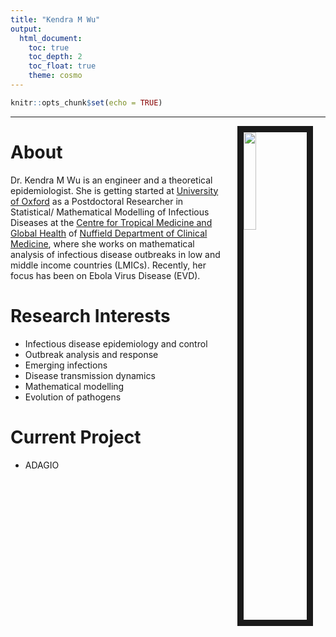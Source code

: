 ---
title: "Kendra M Wu"
output: 
  html_document:
    toc: true
    toc_depth: 2
    toc_float: true
    theme: cosmo
---

```{r setup, include=FALSE}
knitr::opts_chunk$set(echo = TRUE)
```

---
<img src="figures/my_photo.jpg" style="width:20%; border:10px solid; margin-right: 20px; margin-left: 20px" align="right">

# About
Dr. Kendra M Wu is an engineer and a theoretical epidemiologist. She is getting started at [University of Oxford](http://www.ox.ac.uk) as a Postdoctoral Researcher in Statistical/ Mathematical Modelling of Infectious Diseases at the [Centre for Tropical Medicine and Global Health](https://www.tropicalmedicine.ox.ac.uk) of [Nuffield Department of Clinical Medicine](https://www.ndm.ox.ac.uk), where she works on mathematical analysis of infectious disease outbreaks in low and middle income countries (LMICs). Recently, her focus has been on Ebola Virus Disease (EVD).

# Research Interests
* Infectious disease epidemiology and control
* Outbreak analysis and response
* Emerging infections
* Disease transmission dynamics
* Mathematical modelling
* Evolution of pathogens

# Current Project
* ADAGIO